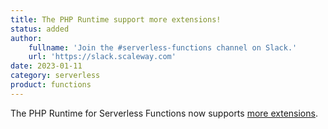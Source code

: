 ```yaml
---
title: The PHP Runtime support more extensions!
status: added
author:
    fullname: 'Join the #serverless-functions channel on Slack.'
    url: 'https://slack.scaleway.com'
date: 2023-01-11
category: serverless
product: functions
---
```


The PHP Runtime for Serverless Functions now supports [more extensions](/serverless-functions/reference-content/functions-runtimes/).
